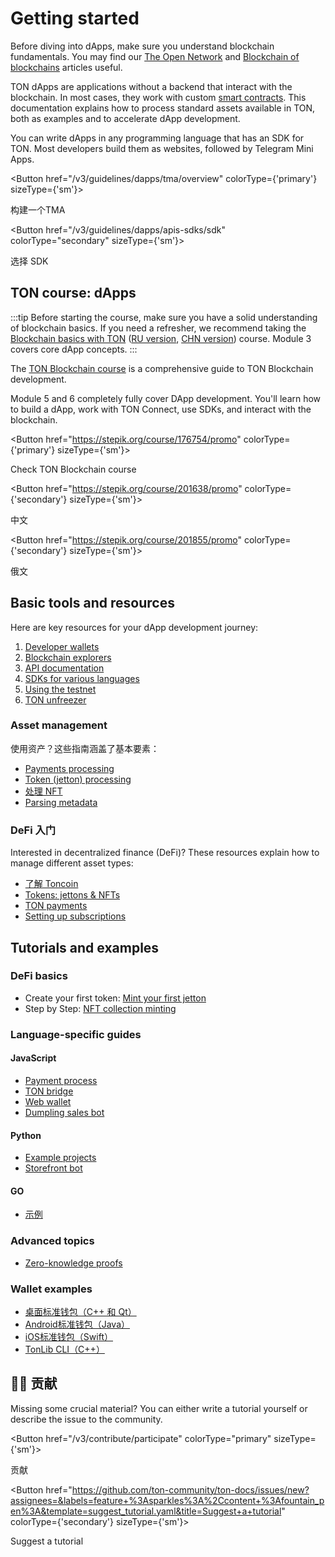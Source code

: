 

# Getting started

Before diving into dApps, make sure you understand blockchain fundamentals. You may find our [The Open Network](/v3/concepts/dive-into-ton/introduction) and [Blockchain of blockchains](/v3/concepts/dive-into-ton/ton-blockchain/blockchain-of-blockchains) articles useful.

TON dApps are applications without a backend that interact with the blockchain. In most cases, they work with custom [smart contracts](/v3/documentation/smart-contracts/overview). This documentation explains how to process standard assets available in TON, both as examples and to accelerate dApp development.

You can write dApps in any programming language that has an SDK for TON. Most developers build them as websites, followed by Telegram Mini Apps.

<Button href="/v3/guidelines/dapps/tma/overview" colorType={'primary'} sizeType={'sm'}>

构建一个TMA

</Button>

<Button href="/v3/guidelines/dapps/apis-sdks/sdk" colorType="secondary" sizeType={'sm'}>

选择 SDK

</Button>

## TON course: dApps

:::tip
Before starting the course, make sure you have a solid understanding of blockchain basics. If you need a refresher, we recommend taking the [Blockchain basics with TON](https://stepik.org/course/201294/promo) ([RU version](https://stepik.org/course/202221/), [CHN version](https://stepik.org/course/200976/)) course.
Module 3 covers core dApp concepts.
:::

The [TON Blockchain course](https://stepik.org/course/176754/) is a comprehensive guide to TON Blockchain development.

Module 5 and 6 completely fully cover DApp development. You'll learn how to build a dApp, work with TON Connect, use SDKs, and interact with the blockchain.

<Button href="https://stepik.org/course/176754/promo"
        colorType={'primary'} sizeType={'sm'}>

Check TON Blockchain course

</Button>

<Button href="https://stepik.org/course/201638/promo"
        colorType={'secondary'} sizeType={'sm'}>

中文

</Button>

<Button href="https://stepik.org/course/201855/promo"
        colorType={'secondary'} sizeType={'sm'}>

俄文

</Button>

## Basic tools and resources

Here are key resources for your dApp development journey:

1. [Developer wallets](/v3/concepts/dive-into-ton/ton-ecosystem/wallet-apps)
2. [Blockchain explorers](/v3/concepts/dive-into-ton/ton-ecosystem/explorers-in-ton)
3. [API documentation](/v3/guidelines/dapps/apis-sdks/api-types)
4. [SDKs for various languages](/v3/guidelines/dapps/apis-sdks/sdk)
5. [Using the testnet](/v3/documentation/smart-contracts/getting-started/testnet)
6. [TON unfreezer](https://unfreezer.ton.org/)

### Asset management

使用资产？这些指南涵盖了基本要素：

- [Payments processing](/v3/guidelines/dapps/asset-processing/payments-processing)
- [Token (jetton) processing](/v3/guidelines/dapps/asset-processing/jettons)
- [处理 NFT](/v3/guidelines/dapps/asset-processing/nft-processing/nfts)
- [Parsing metadata](/v3/guidelines/dapps/asset-processing/nft-processing/metadata-parsing)

### DeFi 入门

Interested in decentralized finance (DeFi)? These resources explain how to manage different asset types:

- [了解 Toncoin](/v3/documentation/dapps/defi/coins)
- [Tokens: jettons & NFTs](/v3/documentation/dapps/defi/tokens)
- [TON payments](/v3/documentation/dapps/defi/ton-payments)
- [Setting up subscriptions](/v3/documentation/dapps/defi/subscriptions)

## Tutorials and examples

### DeFi basics

- Create your first token: [Mint your first jetton](/v3/guidelines/dapps/tutorials/mint-your-first-token)
- Step by Step: [NFT collection minting](/v3/guidelines/dapps/tutorials/nft-minting-guide)

### Language-specific guides

#### JavaScript

- [Payment process](https://github.com/toncenter/examples)
- [TON bridge](https://github.com/ton-blockchain/bridge)
- [Web wallet](https://github.com/toncenter/ton-wallet)
- [Dumpling sales bot](/v3/guidelines/dapps/tutorials/telegram-bot-examples/accept-payments-in-a-telegram-bot-js)

#### Python

- [Example projects](https://github.com/psylopunk/pytonlib/tree/main/examples)
- [Storefront bot](/v3/guidelines/dapps/tutorials/telegram-bot-examples/accept-payments-in-a-telegram-bot)

#### GO

- [示例](https://github.com/xssnick/tonutils-go/tree/master/example)

### Advanced topics

- [Zero-knowledge proofs](/v3/guidelines/dapps/tutorials/zero-knowledge-proofs)

### Wallet examples

- [桌面标准钱包（C++ 和 Qt）](https://github.com/ton-blockchain/wallet-desktop)
- [Android标准钱包（Java）](https://github.com/ton-blockchain/wallet-android)
- [iOS标准钱包（Swift）](https://github.com/ton-blockchain/wallet-ios)
- [TonLib CLI（C++）](https://github.com/ton-blockchain/ton/blob/master/tonlib/tonlib/tonlib-cli.cpp)

## 👨‍💻 贡献

Missing some crucial material? You can either write a tutorial yourself or describe the issue to the community.

<Button href="/v3/contribute/participate" colorType="primary" sizeType={'sm'}>

贡献

</Button>

<Button href="https://github.com/ton-community/ton-docs/issues/new?assignees=&labels=feature+%3Asparkles%3A%2Ccontent+%3Afountain_pen%3A&template=suggest_tutorial.yaml&title=Suggest+a+tutorial" colorType={'secondary'} sizeType={'sm'}>

Suggest a tutorial

</Button>

<Feedback />
